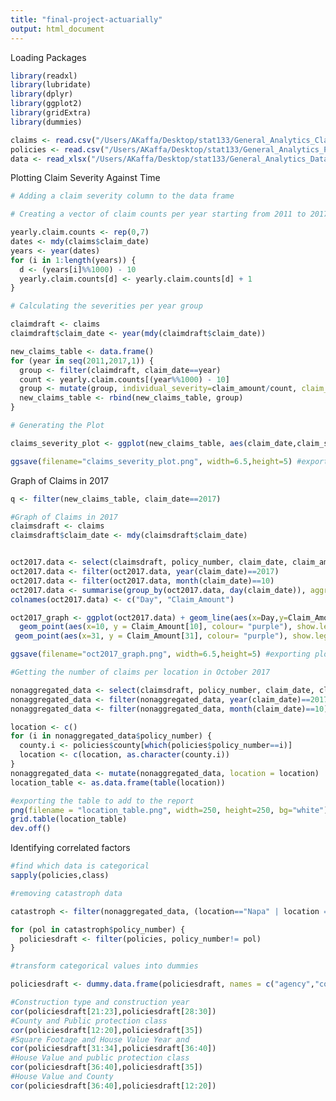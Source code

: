 ```yaml
---
title: "final-project-actuarially"
output: html_document
---
```

Loading Packages
```r
library(readxl)
library(lubridate)
library(dplyr)
library(ggplot2)
library(gridExtra)
library(dummies)
```

```r
claims <- read.csv("/Users/AKaffa/Desktop/stat133/General_Analytics_Claims.csv")
policies <- read.csv("/Users/AKaffa/Desktop/stat133/General_Analytics_Policies.csv")
data <- read_xlsx("/Users/AKaffa/Desktop/stat133/General_Analytics_Data.xlsx")
```

Plotting Claim Severity Against Time 
```r
# Adding a claim severity column to the data frame

# Creating a vector of claim counts per year starting from 2011 to 2017

yearly.claim.counts <- rep(0,7)
dates <- mdy(claims$claim_date)
years <- year(dates)
for (i in 1:length(years)) {
  d <- (years[i]%%1000) - 10
  yearly.claim.counts[d] <- yearly.claim.counts[d] + 1
}

# Calculating the severities per year group 

claimdraft <- claims
claimdraft$claim_date <- year(mdy(claimdraft$claim_date))

new_claims_table <- data.frame()
for (year in seq(2011,2017,1)) {
  group <- filter(claimdraft, claim_date==year)
  count <- yearly.claim.counts[(year%%1000) - 10]
  group <- mutate(group, individual_severity=claim_amount/count, claim_severity = sum(claim_amount)/count)
  new_claims_table <- rbind(new_claims_table, group)
}
```


```r
# Generating the Plot

claims_severity_plot <- ggplot(new_claims_table, aes(claim_date,claim_severity)) + theme_classic() + geom_line() + xlab("Date") + ylab("Claim Severity") + geom_point(aes(x= 2017, y = max(claim_severity), colour= "purple"), show.legend = FALSE) + ggtitle("Claim Severities over 7 Years (2012-2017)")

ggsave(filename="claims_severity_plot.png", width=6.5,height=5) #exporting plot to add to the report
```

Graph of Claims in 2017
```r

q <- filter(new_claims_table, claim_date==2017)

#Graph of Claims in 2017
claimsdraft <- claims
claimsdraft$claim_date <- mdy(claimsdraft$claim_date)


oct2017.data <- select(claimsdraft, policy_number, claim_date, claim_amount)
oct2017.data <- filter(oct2017.data, year(claim_date)==2017)
oct2017.data <- filter(oct2017.data, month(claim_date)==10)
oct2017.data <- summarise(group_by(oct2017.data, day(claim_date)), aggregate.amount = sum(claim_amount)) # Aggregating daily claim amounts
colnames(oct2017.data) <- c("Day", "Claim_Amount")

oct2017_graph <- ggplot(oct2017.data) + geom_line(aes(x=Day,y=Claim_Amount)) + labs(x="Date", y="Claim Amount", title ="Claim Amounts Through October Northern California Wildfires") + theme_classic() + 
  geom_point(aes(x=10, y = Claim_Amount[10], colour= "purple"), show.legend = FALSE) +
 geom_point(aes(x=31, y = Claim_Amount[31], colour= "purple"), show.legend = FALSE) 

ggsave(filename="oct2017_graph.png", width=6.5,height=5) #exporting plot to add to the report
```


```r
#Getting the number of claims per location in October 2017 

nonaggregated_data <- select(claimsdraft, policy_number, claim_date, claim_amount)
nonaggregated_data <- filter(nonaggregated_data, year(claim_date)==2017)
nonaggregated_data <- filter(nonaggregated_data, month(claim_date)==10)

location <- c()
for (i in nonaggregated_data$policy_number) {  
  county.i <- policies$county[which(policies$policy_number==i)]
  location <- c(location, as.character(county.i))
}  
nonaggregated_data <- mutate(nonaggregated_data, location = location)
location_table <- as.data.frame(table(location))

#exporting the table to add to the report
png(filename = "location_table.png", width=250, height=250, bg="white")
grid.table(location_table)
dev.off()
```

Identifying correlated factors 
```r
#find which data is categorical
sapply(policies,class)

#removing catastroph data

catastroph <- filter(nonaggregated_data, (location=="Napa" | location =="Solano" | location =="Sonoma"))

for (pol in catastroph$policy_number) {
  policiesdraft <- filter(policies, policy_number!= pol)
}

#transform categorical values into dummies 

policiesdraft <- dummy.data.frame(policiesdraft, names = c("agency","county","construction_type", "roof_type", "construction_year","square_footage","house_value"))

#Construction type and construction year 
cor(policiesdraft[21:23],policiesdraft[28:30])
#County and Public protection class
cor(policiesdraft[12:20],policiesdraft[35])
#Square Footage and House Value Year and 
cor(policiesdraft[31:34],policiesdraft[36:40])
#House Value and public protection class
cor(policiesdraft[36:40],policiesdraft[35])
#House Value and County
cor(policiesdraft[36:40],policiesdraft[12:20])


```

